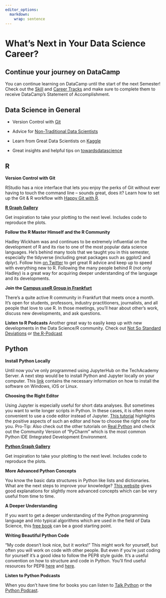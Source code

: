 ---
editor_options: 
  markdown: 
    wrap: sentence
---

\newpage
  
# What's Next in Your Data Science Career?

## Continue your journey on DataCamp 
You can continue learning on DataCamp until the start of the next Semester! Check out the [Skill](https://app.datacamp.com/learn/skill-tracks) and [Career Tracks](https://app.datacamp.com/learn/career-tracks) and make sure to complete them to receive DataCamp's Statement of Accomplishment.

## Data Science in General

- Version Control with [Git](https://github.com/)

- Advice for [Non-Traditional Data Scientists](https://blog.shotwell.ca/posts/learning_data_science/) 

- Learn from Great Data Scientists on [Kaggle](https://www.kaggle.com/)

- Great insights and helpful tips on [towardsdatascience](https://towardsdatascience.com/)


## R

::: {.tips .r data-latex="r"}

**Version Control with Git**

RStudio has a nice interface that lets you enjoy the perks of Git without ever having to touch the command line – sounds great, does it? Learn how to set up the Git & R workflow with [Happy Git with R](https://happygitwithr.com/).

**[R Graph Gallery](https://www.r-graph-gallery.com/)**

Get inspiration to take your plotting to the next level. Includes code to reproduce the plots.

**Follow the R Master Himself and the R Community**

Hadley Wickham was and continues to be extremely influential on the development of R and its rise to one of the most popular data science languages. He’s behind many tools that we taught you in this semester, especially the tidyverse (including great packages such as ggplot2 and dplyr). Follow him [on Twitter](https://twitter.com/hadleywickham) to get great R advice and keep up to speed with everything new to R. Following the many people behind R (not only Hadley) is a great way for acquiring deeper understanding of the language and its developments.

**Join the [Campus useR Group in Frankfurt](https://www.meetup.com/r-frankfurt/)**

There’s a quite active R community in Frankfurt that meets once a month. It’s open for students, professors, industry practitioners, journalists, and all people that love to use R. In those meetings, you’ll hear about other’s work, discuss new developments, and ask questions.

**Listen to R Podcasts**
Another great way to easily keep up with new developments in the Data Science/R community. Check out
[Not So Standard Deviations](http://nssdeviations.com/) or [the R-Podcast](https://r-podcast.org/)

:::

## Python

::: {.tipsp .python data-latex="p"}


**Install Python Locally**

Until now you’ve only programmed using JupyterHub on the TechAcademy Server. A next step would be to install Python and Jupyter locally on your computer. This [link](https://docs.anaconda.com/anaconda/install/) contains the necessary information on how to install the software on Windows, iOS or Linux.


**Choosing the Right Editor**

Using Jupyter is especially useful for short data analyses. But sometimes you want to write longer scripts in Python. In these cases, it is often more convenient to use a code editor instead of Jupyter. [This tutorial](https://realpython.com/learning-paths/perfect-your-python-development-setup/) highlights the positive aspects of such an editor and how to choose the right one for you. Pro-Tip: Also check out the other tutorials on [Real Python](https://realpython.com/) and check out the Community Version of "PyCharm" which is the most common Python IDE (Integrated Development Environment. 


**[Python Graph Gallery](https://python-graph-gallery.com/)**

Get inspiration to take your plotting to the next level. Includes code to reproduce the plots.


**More Advanced Python Concepts**

You know the basic data structures in Python like lists and dictionaries. What are the next steps to improve your knowledge? [This website](https://book.pythontips.com/en/latest/index.html) gives good explanations for slightly more advanced concepts which can be very useful from time to time.


**A Deeper Understanding**

If you want to get a deeper understanding of the Python programming language and into typical algorithms which are used in the field of Data Science, this [free book](https://github.com/ab-anand/py-books/blob/master/Data%20Science%20from%20Scratch-%20First%20Principles%20with%20Python.pdf) can be a good starting point.

**Writing Beautiful Python Code**

“My code doesn’t look nice, but it works!”
This might work for yourself, but often you will work on code with other people. But even if you’re just coding for yourself it’s a good idea to follow the PEP8 style guide. It’s a useful convention on how to structure and code in Python. You'll find useful resources for PEP8 [here](https://realpython.com/python-pep8/) and [here](https://www.python.org/dev/peps/pep-0020/#id2).

**Listen to Python Podcasts**

When you don’t have time for books you can listen to [Talk Python](https://talkpython.fm/home) or the [Python Podcast](https://www.pythonpodcast.com).


:::